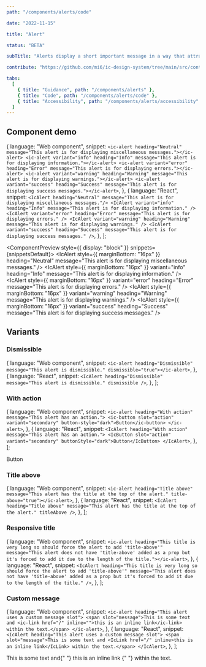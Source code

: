```yaml
---
path: "/components/alerts/code"

date: "2022-11-15"

title: "Alert"

status: "BETA"

subTitle: "Alerts display a short important message in a way that attracts attention without interrupting the current task."

contribute: "https://github.com/mi6/ic-design-system/tree/main/src/content/structured/components/alerts.mdx"

tabs:
  [
    { title: "Guidance", path: "/components/alerts" },
    { title: "Code", path: "/components/alerts/code" },
    { title: "Accessibility", path: "/components/alerts/accessibility" },
  ]
---
```


## Component demo


  {
    language: "Web component",
    snippet: `<ic-alert heading="Neutral" message="This alert is for displaying miscellaneous messages."></ic-alert>
<ic-alert variant="info" heading="Info" message="This alert is for displaying information."></ic-alert>
<ic-alert variant="error" heading="Error" message="This alert is for displaying errors."></ic-alert>
<ic-alert variant="warning" heading="Warning" message="This alert is for displaying warnings."></ic-alert>
<ic-alert variant="success" heading="Success" message="This alert is for displaying success messages."></ic-alert>`,
  },
  {
    language: "React",
    snippet: `<IcAlert heading="Neutral" message="This alert is for displaying miscellaneous messages."/>
<IcAlert variant="info" heading="Info" message="This alert is for displaying information." />
<IcAlert variant="error" heading="Error" message="This alert is for displaying errors." />
<IcAlert variant="warning" heading="Warning" message="This alert is for displaying warnings." />
<IcAlert variant="success" heading="Success" message="This alert is for displaying success messages." />`,
  },
];

<ComponentPreview style={{ display: "block" }} snippets={snippetsDefault}>
  <IcAlert
    style={{ marginBottom: "16px" }}
    heading="Neutral"
    message="This alert is for displaying miscellaneous messages."
  />
  <IcAlert
    style={{ marginBottom: "16px" }}
    variant="info"
    heading="Info"
    message="This alert is for displaying information."
  />
  <IcAlert
    style={{ marginBottom: "16px" }}
    variant="error"
    heading="Error"
    message="This alert is for displaying errors."
  />
  <IcAlert
    style={{ marginBottom: "16px" }}
    variant="warning"
    heading="Warning"
    message="This alert is for displaying warnings."
  />
  <IcAlert
    style={{ marginBottom: "16px" }}
    variant="success"
    heading="Success"
    message="This alert is for displaying success messages."
  />
</ComponentPreview>

<ComponentDetails component="ic-alert" />

## Variants

### Dismissible

  {
    language: "Web component",
    snippet: `<ic-alert heading="Dismissible" message="This alert is dismissible." dismissible="true"></ic-alert>`,
  },
  {
    language: "React",
    snippet: `<IcAlert heading="Dismissible" message="This alert is dismissible." dismissible />`,
  },
];

<ComponentPreview snippets={snippetsDismissible}>
  <IcAlert
    heading="Dismissible"
    message="This alert is dismissible."
    dismissible
  />
</ComponentPreview>

### With action

  {
    language: "Web component",
    snippet: `<ic-alert heading="With action" message="This alert has an action.">
      <ic-button slot="action" variant="secondary" button-style="dark">Button</ic-button>
</ic-alert>`,
  },
  {
    language: "React",
    snippet: `<IcAlert heading="With action" message="This alert has an action.">
    <IcButton slot="action" variant="secondary" buttonStyle="dark">Button</IcButton>
</IcAlert>`,
  },
];

<ComponentPreview snippets={snippetsWithAction}>
  <IcAlert heading="With action" message="This alert has an action.">
    <IcButton slot="action" variant="secondary" buttonStyle="dark">
      Button
    </IcButton>
  </IcAlert>
</ComponentPreview>

### Title above

  {
    language: "Web component",
    snippet: `<ic-alert heading="Title above" message="This alert has the title at the top of the alert." title-above="true"></ic-alert>`,
  },
  {
    language: "React",
    snippet: `<IcAlert heading="Title above" message="This alert has the title at the top of the alert." titleAbove />`,
  },
];

<ComponentPreview snippets={snippetsTitleAbove}>
  <IcAlert
    heading="Title above"
    message="This alert has the title at the top of the alert."
    titleAbove
  />
</ComponentPreview>

### Responsive title

  {
    language: "Web component",
    snippet: `<ic-alert heading="This title is very long so should force the alert to add 'title-above'" message="This alert does not have 'title-above' added as a prop but it's forced to add it due to the length of the title."></ic-alert>`,
  },
  {
    language: "React",
    snippet: `<IcAlert heading="This title is very long so should force the alert to add 'title-above'" message="This alert does not have 'title-above' added as a prop but it's forced to add it due to the length of the title." />`,
  },
];

<ComponentPreview snippets={snippetsResponsiveTitle}>
  <IcAlert
    heading="This title is very long so should force the alert to add 'title-above'"
    message="This alert does not have 'title-above' added as a prop but it's forced to add it due to the length of the title."
  />
</ComponentPreview>

### Custom message

  {
    language: "Web component",
    snippet: `<ic-alert heading="This alert uses a custom message slot">
  <span slot="message">This is some text and <ic-link href="/" inline="">this is an inline link</ic-link> within the text.</span>
</ic-alert>`,
  },
  {
    language: "React",
    snippet: `<IcAlert heading="This alert uses a custom message slot">
  <span slot="message">This is some text and <IcLink href="/" inline>this is an inline link</IcLink> within the text.</span>
</IcAlert>`,
  },
];

<ComponentPreview snippets={snippetsCustomMessage}>
  <IcAlert heading="This alert uses a custom message slot">
    <span
      slot="message"
      style={{
        font: "var(--ic-font-body)",
        letterSpacing: "var(--ic-font-letter-spacing-0pt005)",
      }}
    >
      This is some text and{" "}
      <IcLink href="/" inline="">
        this is an inline link
      </IcLink>{" "}
      within the text.
    </span>
  </IcAlert>
</ComponentPreview>
